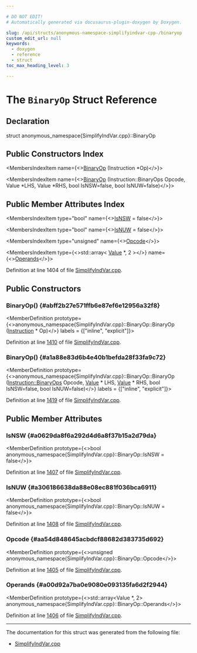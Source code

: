 ```yaml
---

# DO NOT EDIT!
# Automatically generated via docusaurus-plugin-doxygen by Doxygen.

slug: /api/structs/anonymous-namespace-simplifyindvar-cpp-/binaryop
custom_edit_url: null
keywords:
  - doxygen
  - reference
  - struct
toc_max_heading_level: 3

---
```





# The `BinaryOp` Struct Reference

<DoxygenPage pluginConfig={pluginConfig}>



## Declaration

<CodeBlock>struct anonymous_namespace{SimplifyIndVar.cpp}::BinaryOp</CodeBlock>

## Public Constructors Index

<MembersIndex>

<MembersIndexItem
  name={<><a href="#abff2b27e571ffb6e87ef6e12956a32f8">BinaryOp</a> (Instruction &#42;Op)</>}>
</MembersIndexItem>

<MembersIndexItem
  name={<><a href="#a1a88e83d6b4e40b1befda28f33fa9c72">BinaryOp</a> (Instruction::BinaryOps Opcode, Value &#42;LHS, Value &#42;RHS, bool IsNSW=false, bool IsNUW=false)</>}>
</MembersIndexItem>

</MembersIndex>

## Public Member Attributes Index

<MembersIndex>

<MembersIndexItem
  type="bool"
  name={<><a href="#a0629da8f6a292d4d6a8f37b15a2d79da">IsNSW</a> = false</>}>
</MembersIndexItem>

<MembersIndexItem
  type="bool"
  name={<><a href="#a306186638da88e08ec881f036bca6911">IsNUW</a> = false</>}>
</MembersIndexItem>

<MembersIndexItem
  type="unsigned"
  name={<><a href="#aa54d848645acbdcf88682d383735d692">Opcode</a></>}>
</MembersIndexItem>

<MembersIndexItem
  type={<>std::array&lt; <a href="/docs/api/classes/llvm/value">Value</a> &#42;, 2 &gt;</>}
  name={<><a href="#a00d92a7ba0e9080e093135fa6d2f2944">Operands</a></>}>
</MembersIndexItem>

</MembersIndex>


Definition at line 1404 of file <a href="/docs/api/files/lib/lib/transforms/lib/transforms/utils/simplifyindvar-cpp">SimplifyIndVar.cpp</a>.

<SectionDefinition>

## Public Constructors

### BinaryOp() {#abff2b27e571ffb6e87ef6e12956a32f8}

<MemberDefinition
  prototype={<>anonymous&#95;namespace&#123;SimplifyIndVar.cpp&#125;::BinaryOp::BinaryOp (<a href="/docs/api/classes/llvm/instruction">Instruction</a> &#42; Op)</>}
  labels = {["inline", "explicit"]}>

Definition at line <a href="/docs/api/files/lib/lib/transforms/lib/transforms/utils/simplifyindvar-cpp/#l01410">1410</a> of file <a href="/docs/api/files/lib/lib/transforms/lib/transforms/utils/simplifyindvar-cpp">SimplifyIndVar.cpp</a>.
</MemberDefinition>

### BinaryOp() {#a1a88e83d6b4e40b1befda28f33fa9c72}

<MemberDefinition
  prototype={<>anonymous&#95;namespace&#123;SimplifyIndVar.cpp&#125;::BinaryOp::BinaryOp (<a href="/docs/api/classes/llvm/instruction/#ac26154a24f393f523c87cc5f8239f36c">Instruction::BinaryOps</a> Opcode, <a href="/docs/api/classes/llvm/value">Value</a> &#42; LHS, <a href="/docs/api/classes/llvm/value">Value</a> &#42; RHS, bool IsNSW=false, bool IsNUW=false)</>}
  labels = {["inline", "explicit"]}>

Definition at line <a href="/docs/api/files/lib/lib/transforms/lib/transforms/utils/simplifyindvar-cpp/#l01419">1419</a> of file <a href="/docs/api/files/lib/lib/transforms/lib/transforms/utils/simplifyindvar-cpp">SimplifyIndVar.cpp</a>.
</MemberDefinition>

</SectionDefinition>

<SectionDefinition>

## Public Member Attributes

### IsNSW {#a0629da8f6a292d4d6a8f37b15a2d79da}

<MemberDefinition
  prototype={<>bool anonymous&#95;namespace&#123;SimplifyIndVar.cpp&#125;::BinaryOp::IsNSW = false</>}>

Definition at line <a href="/docs/api/files/lib/lib/transforms/lib/transforms/utils/simplifyindvar-cpp/#l01407">1407</a> of file <a href="/docs/api/files/lib/lib/transforms/lib/transforms/utils/simplifyindvar-cpp">SimplifyIndVar.cpp</a>.
</MemberDefinition>

### IsNUW {#a306186638da88e08ec881f036bca6911}

<MemberDefinition
  prototype={<>bool anonymous&#95;namespace&#123;SimplifyIndVar.cpp&#125;::BinaryOp::IsNUW = false</>}>

Definition at line <a href="/docs/api/files/lib/lib/transforms/lib/transforms/utils/simplifyindvar-cpp/#l01408">1408</a> of file <a href="/docs/api/files/lib/lib/transforms/lib/transforms/utils/simplifyindvar-cpp">SimplifyIndVar.cpp</a>.
</MemberDefinition>

### Opcode {#aa54d848645acbdcf88682d383735d692}

<MemberDefinition
  prototype={<>unsigned anonymous&#95;namespace&#123;SimplifyIndVar.cpp&#125;::BinaryOp::Opcode</>}>

Definition at line <a href="/docs/api/files/lib/lib/transforms/lib/transforms/utils/simplifyindvar-cpp/#l01405">1405</a> of file <a href="/docs/api/files/lib/lib/transforms/lib/transforms/utils/simplifyindvar-cpp">SimplifyIndVar.cpp</a>.
</MemberDefinition>

### Operands {#a00d92a7ba0e9080e093135fa6d2f2944}

<MemberDefinition
  prototype={<>std::array&lt;Value &#42;, 2&gt; anonymous&#95;namespace&#123;SimplifyIndVar.cpp&#125;::BinaryOp::Operands</>}>

Definition at line <a href="/docs/api/files/lib/lib/transforms/lib/transforms/utils/simplifyindvar-cpp/#l01406">1406</a> of file <a href="/docs/api/files/lib/lib/transforms/lib/transforms/utils/simplifyindvar-cpp">SimplifyIndVar.cpp</a>.
</MemberDefinition>

</SectionDefinition>

<hr/>

The documentation for this struct was generated from the following file:

<ul>
<li><a href="/docs/api/files/lib/lib/transforms/lib/transforms/utils/simplifyindvar-cpp">SimplifyIndVar.cpp</a></li>
</ul>

</DoxygenPage>
